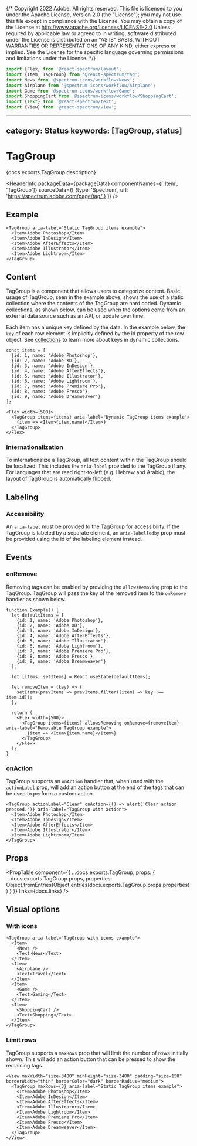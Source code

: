 {/* Copyright 2022 Adobe. All rights reserved.
This file is licensed to you under the Apache License, Version 2.0 (the "License");
you may not use this file except in compliance with the License. You may obtain a copy
of the License at http://www.apache.org/licenses/LICENSE-2.0
Unless required by applicable law or agreed to in writing, software distributed under
the License is distributed on an "AS IS" BASIS, WITHOUT WARRANTIES OR REPRESENTATIONS
OF ANY KIND, either express or implied. See the License for the specific language
governing permissions and limitations under the License. */}



```jsx import
import {Flex} from '@react-spectrum/layout';
import {Item, TagGroup} from '@react-spectrum/tag';
import News from '@spectrum-icons/workflow/News';
import Airplane from '@spectrum-icons/workflow/Airplane';
import Game from '@spectrum-icons/workflow/Game';
import ShoppingCart from '@spectrum-icons/workflow/ShoppingCart';
import {Text} from '@react-spectrum/text';
import {View} from '@react-spectrum/view';
```

---
category: Status
keywords: [TagGroup, status]
---

# TagGroup

<PageDescription>{docs.exports.TagGroup.description}</PageDescription>

<HeaderInfo
  packageData={packageData}
  componentNames={['Item', 'TagGroup']}
  sourceData={[
    {type: 'Spectrum', url: 'https://spectrum.adobe.com/page/tag/'}
  ]} />

## Example
```tsx example
<TagGroup aria-label="Static TagGroup items example">
  <Item>Adobe Photoshop</Item>
  <Item>Adobe InDesign</Item>
  <Item>Adobe AfterEffects</Item>
  <Item>Adobe Illustrator</Item>
  <Item>Adobe Lightroom</Item>
</TagGroup>
```

## Content
TagGroup is a component that allows users to categorize content. Basic usage of TagGroup, seen in the example above, shows the use of a static collection where the contents of the TagGroup are hard coded.
Dynamic collections, as shown below, can be used when the options come from an external data source such as an API, or update over time.

Each item has a unique key defined by the data. In the example below, the `key` of each row element is implicitly defined by the id property of the row object.
See [collections](../react-stately/collections.html#unique-keys) to learn more about keys in dynamic collections.

```tsx example
const items = [
  {id: 1, name: 'Adobe Photoshop'},
  {id: 2, name: 'Adobe XD'},
  {id: 3, name: 'Adobe InDesign'},
  {id: 4, name: 'Adobe AfterEffects'},
  {id: 5, name: 'Adobe Illustrator'},
  {id: 6, name: 'Adobe Lightroom'},
  {id: 7, name: 'Adobe Premiere Pro'},
  {id: 8, name: 'Adobe Fresco'},
  {id: 9, name: 'Adobe Dreamweaver'}
];

<Flex width={500}>
  <TagGroup items={items} aria-label="Dynamic TagGroup items example">
    {item => <Item>{item.name}</Item>}
  </TagGroup>
</Flex>
```

### Internationalization
To internationalize a TagGroup, all text content within the TagGroup should be localized. This includes the `aria-label` provided to the TagGroup if any.
For languages that are read right-to-left (e.g. Hebrew and Arabic), the layout of TagGroup is automatically flipped.

## Labeling
### Accessibility
An `aria-label` must be provided to the TagGroup for accessibility. If the TagGroup is labeled by a separate element, an `aria-labelledby` prop must be provided using the id of the labeling element instead.

## Events

### onRemove
Removing tags can be enabled by providing the `allowsRemoving` prop to the TagGroup. TagGroup will pass the key of the removed item to the `onRemove` handler as shown below.

```tsx example
function Example() {
  let defaultItems = [
    {id: 1, name: 'Adobe Photoshop'},
    {id: 2, name: 'Adobe XD'},
    {id: 3, name: 'Adobe InDesign'},
    {id: 4, name: 'Adobe AfterEffects'},
    {id: 5, name: 'Adobe Illustrator'},
    {id: 6, name: 'Adobe Lightroom'},
    {id: 7, name: 'Adobe Premiere Pro'},
    {id: 8, name: 'Adobe Fresco'},
    {id: 9, name: 'Adobe Dreamweaver'}
  ];

  let [items, setItems] = React.useState(defaultItems);

  let removeItem = (key) => {
    setItems(prevItems => prevItems.filter((item) => key !== item.id));
  };

  return (
    <Flex width={500}>
      <TagGroup items={items} allowsRemoving onRemove={removeItem} aria-label="Removable TagGroup example">
        {item => <Item>{item.name}</Item>}
      </TagGroup>
    </Flex>
  );
}
```

### onAction

TagGroup supports an `onAction` handler that, when used with the `actionLabel` prop, will add an action button at the end of the tags that can be used to perform a custom action.

```tsx example
<TagGroup actionLabel="Clear" onAction={() => alert('Clear action pressed.')} aria-label="TagGroup with action">
  <Item>Adobe Photoshop</Item>
  <Item>Adobe InDesign</Item>
  <Item>Adobe AfterEffects</Item>
  <Item>Adobe Illustrator</Item>
  <Item>Adobe Lightroom</Item>
</TagGroup>
```

## Props

<PropTable component={{
  ...docs.exports.TagGroup,
  props: {
    ...docs.exports.TagGroup.props,
    properties: Object.fromEntries(Object.entries(docs.exports.TagGroup.props.properties))
  }
}} links={docs.links} />

## Visual options

### With icons

```tsx example
<TagGroup aria-label="TagGroup with icons example">
  <Item>
    <News />
    <Text>News</Text>
  </Item>
  <Item>
    <Airplane />
    <Text>Travel</Text>
  </Item>
  <Item>
    <Game />
    <Text>Gaming</Text>
  </Item>
  <Item>
    <ShoppingCart />
    <Text>Shopping</Text>
  </Item>
</TagGroup>
```

### Limit rows

TagGroup supports a `maxRows` prop that will limit the number of rows initially shown. This will add an action button that can be pressed to show the remaining tags.

```tsx example
<View maxWidth="size-3400" minHeight="size-3400" padding="size-150" borderWidth="thin" borderColor="dark" borderRadius="medium">
  <TagGroup maxRows={3} aria-label="Static TagGroup items example">
    <Item>Adobe Photoshop</Item>
    <Item>Adobe InDesign</Item>
    <Item>Adobe AfterEffects</Item>
    <Item>Adobe Illustrator</Item>
    <Item>Adobe Lightroom</Item>
    <Item>Adobe Premiere Pro</Item>
    <Item>Adobe Fresco</Item>
    <Item>Adobe Dreamweaver</Item>
  </TagGroup>
</View>
```
